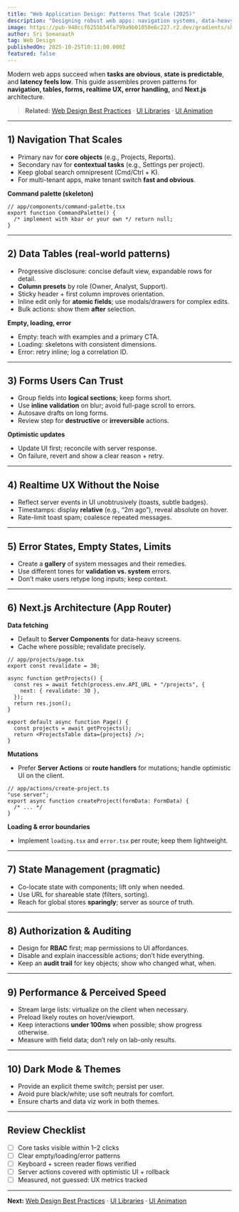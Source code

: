 ```yaml
---
title: "Web Application Design: Patterns That Scale (2025)"
description: "Designing robust web apps: navigation systems, data-heavy UIs, forms, realtime, error states, and performance—combined with Next.js patterns that hold up in production."
image: https://pub-940ccf6255b54fa799a9b01050e6c227.r2.dev/gradients/shade_shiters/shade-shifters-04.png
author: Sri Somanaath
tag: Web Design
publishedOn: 2025-10-25T10:11:00.000Z
featured: false
---
```


Modern web apps succeed when **tasks are obvious**, **state is predictable**, and **latency feels low**. This guide assembles proven patterns for **navigation, tables, forms, realtime UX, error handling,** and **Next.js** architecture.

> **Related:** [Web Design Best Practices](/blog/web-design-best-practices) · [UI Libraries](/blog/ui-libraries) · [UI Animation](/blog/ui-animation)

---

## 1) Navigation That Scales

- Primary nav for **core objects** (e.g., Projects, Reports).
- Secondary nav for **contextual tasks** (e.g., Settings per project).
- Keep global search omnipresent (Cmd/Ctrl + K).
- For multi-tenant apps, make tenant switch **fast and obvious**.

**Command palette (skeleton)**

```tsx
// app/components/command-palette.tsx
export function CommandPalette() {
  /* implement with kbar or your own */ return null;
}
```

---

## 2) Data Tables (real-world patterns)

- Progressive disclosure: concise default view, expandable rows for detail.
- **Column presets** by role (Owner, Analyst, Support).
- Sticky header + first column improves orientation.
- Inline edit only for **atomic fields**; use modals/drawers for complex edits.
- Bulk actions: show them **after** selection.

**Empty, loading, error**

- Empty: teach with examples and a primary CTA.
- Loading: skeletons with consistent dimensions.
- Error: retry inline; log a correlation ID.

---

## 3) Forms Users Can Trust

- Group fields into **logical sections**; keep forms short.
- Use **inline validation** on blur; avoid full-page scroll to errors.
- Autosave drafts on long forms.
- Review step for **destructive** or **irreversible** actions.

**Optimistic updates**

- Update UI first; reconcile with server response.
- On failure, revert and show a clear reason + retry.

---

## 4) Realtime UX Without the Noise

- Reflect server events in UI unobtrusively (toasts, subtle badges).
- Timestamps: display **relative** (e.g., “2m ago”), reveal absolute on hover.
- Rate-limit toast spam; coalesce repeated messages.

---

## 5) Error States, Empty States, Limits

- Create a **gallery** of system messages and their remedies.
- Use different tones for **validation vs. system** errors.
- Don’t make users retype long inputs; keep context.

---

## 6) Next.js Architecture (App Router)

**Data fetching**

- Default to **Server Components** for data-heavy screens.
- Cache where possible; revalidate precisely.

```tsx
// app/projects/page.tsx
export const revalidate = 30;

async function getProjects() {
  const res = await fetch(process.env.API_URL + "/projects", {
    next: { revalidate: 30 },
  });
  return res.json();
}

export default async function Page() {
  const projects = await getProjects();
  return <ProjectsTable data={projects} />;
}
```

**Mutations**

- Prefer **Server Actions** or **route handlers** for mutations; handle optimistic UI on the client.

```tsx
// app/actions/create-project.ts
"use server";
export async function createProject(formData: FormData) {
  /* ... */
}
```

**Loading & error boundaries**

- Implement `loading.tsx` and `error.tsx` per route; keep them lightweight.

---

## 7) State Management (pragmatic)

- Co-locate state with components; lift only when needed.
- Use URL for shareable state (filters, sorting).
- Reach for global stores **sparingly**; server as source of truth.

---

## 8) Authorization & Auditing

- Design for **RBAC** first; map permissions to UI affordances.
- Disable and explain inaccessible actions; don’t hide everything.
- Keep an **audit trail** for key objects; show who changed what, when.

---

## 9) Performance & Perceived Speed

- Stream large lists: virtualize on the client when necessary.
- Preload likely routes on hover/viewport.
- Keep interactions **under 100ms** when possible; show progress otherwise.
- Measure with field data; don’t rely on lab-only results.

---

## 10) Dark Mode & Themes

- Provide an explicit theme switch; persist per user.
- Avoid pure black/white; use soft neutrals for comfort.
- Ensure charts and data viz work in both themes.

---

## Review Checklist

- [ ] Core tasks visible within 1–2 clicks
- [ ] Clear empty/loading/error patterns
- [ ] Keyboard + screen reader flows verified
- [ ] Server actions covered with optimistic UI + rollback
- [ ] Measured, not guessed: UX metrics tracked

---

**Next:** [Web Design Best Practices](/blog/web-design-best-practices) · [UI Libraries](/blog/ui-libraries) · [UI Animation](/blog/ui-animation)
